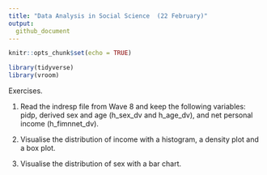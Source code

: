 ```yaml
---
title: "Data Analysis in Social Science  (22 February)"
output:
  github_document
---
```


```r
knitr::opts_chunk$set(echo = TRUE)
```

```r
library(tidyverse)
library(vroom)
```

Exercises.

1) Read the indresp file from Wave 8 and keep the following variables: pidp, derived sex and age (h_sex_dv and h_age_dv), and net personal income (h_fimnnet_dv).

2) Visualise the distribution of income with a histogram, a density plot and a box plot.

3) Visualise the distribution of sex with a bar chart.

    ```r

    ```
